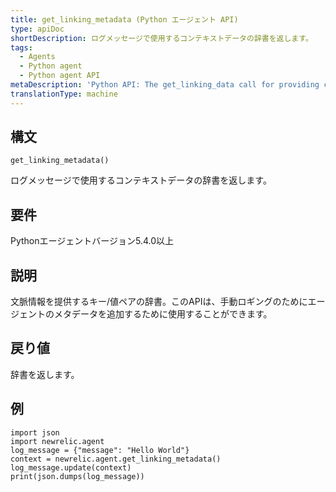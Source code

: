 ```yaml
---
title: get_linking_metadata (Python エージェント API)
type: apiDoc
shortDescription: ログメッセージで使用するコンテキストデータの辞書を返します。
tags:
  - Agents
  - Python agent
  - Python agent API
metaDescription: 'Python API: The get_linking_data call for providing contextual information for reported data.'
translationType: machine
---
```


## 構文

```
get_linking_metadata()
```

ログメッセージで使用するコンテキストデータの辞書を返します。

## 要件

Pythonエージェントバージョン5.4.0以上

## 説明

文脈情報を提供するキー/値ペアの辞書。このAPIは、手動ロギングのためにエージェントのメタデータを追加するために使用することができます。

## 戻り値

辞書を返します。

## 例

```
import json
import newrelic.agent
log_message = {"message": "Hello World"}
context = newrelic.agent.get_linking_metadata()
log_message.update(context)
print(json.dumps(log_message))
```